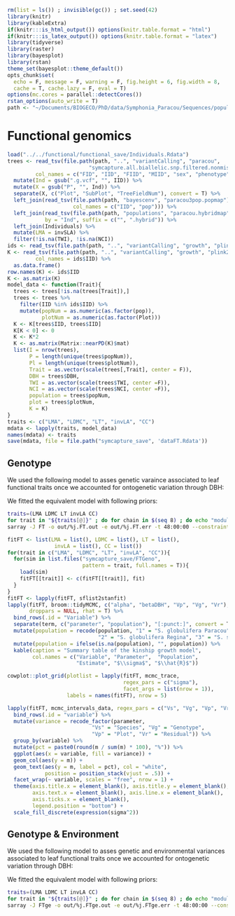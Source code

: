 ```r
rm(list = ls()) ; invisible(gc()) ; set.seed(42)
library(knitr)
library(kableExtra)
if(knitr:::is_html_output()) options(knitr.table.format = "html") 
if(knitr:::is_latex_output()) options(knitr.table.format = "latex") 
library(tidyverse)
library(raster)
library(bayesplot)
library(rstan)
theme_set(bayesplot::theme_default())
opts_chunk$set(
  echo = F, message = F, warning = F, fig.height = 6, fig.width = 8,
  cache = T, cache.lazy = F, eval = T)
options(mc.cores = parallel::detectCores())
rstan_options(auto_write = T)
path <- "~/Documents/BIOGECO/PhD/data/Symphonia_Paracou/Sequences/populationGenomics/"
```

# Functional genomics

```r
load("../../functional/functional_save/Individuals.Rdata")
trees <- read_tsv(file.path(path, "..", "variantCalling", "paracou",
                          "symcapture.all.biallelic.snp.filtered.nonmissing.paracou.fam"),
         col_names = c("FID", "IID", "FIID", "MIID", "sex", "phenotype")) %>% 
  mutate(Ind = gsub(".g.vcf", "", IID)) %>% 
  mutate(X = gsub("P", "", Ind)) %>% 
  separate(X, c("Plot", "SubPlot", "TreeFieldNum"), convert = T) %>% 
  left_join(read_tsv(file.path(path, "bayescenv", "paracou3pop.popmap"),
                     col_names = c("IID", "pop"))) %>% 
  left_join(read_tsv(file.path(path, "populations", "paracou.hybridmap")),
            by = "Ind", suffix = c("", ".hybrid")) %>% 
  left_join(Individuals) %>% 
  mutate(LMA = invSLA) %>% 
  filter(!is.na(TWI), !is.na(NCI))
ids <- read_tsv(file.path(path, "..", "variantCalling", "growth", "plink2.king.id"))
K <- read_tsv(file.path(path, "..", "variantCalling", "growth", "plink2.king"),
         col_names = ids$IID) %>% 
  as.data.frame()
row.names(K) <- ids$IID
K <- as.matrix(K)
model_data <- function(Trait){
  trees <- trees[!is.na(trees[Trait]),]
  trees <- trees %>% 
    filter(IID %in% ids$IID) %>% 
    mutate(popNum = as.numeric(as.factor(pop)),
           plotNum = as.numeric(as.factor(Plot)))
  K <- K[trees$IID, trees$IID]
  K[K < 0] <- 0
  K <- K*2
  K <- as.matrix(Matrix::nearPD(K)$mat)
  list(I = nrow(trees),
       P = length(unique(trees$popNum)),
       Pl = length(unique(trees$plotNum)),
       Trait = as.vector(scale(trees[,Trait], center = F)),
       DBH = trees$DBH,
       TWI = as.vector(scale(trees$TWI, center =F)),
       NCI = as.vector(scale(trees$NCI, center =F)),
       population = trees$popNum,
       plot = trees$plotNum,
       K = K)
}
traits <- c("LMA", "LDMC", "LT", "invLA", "CC")
mdata <- lapply(traits, model_data)
names(mdata) <- traits
save(mdata, file = file.path("symcapture_save", 'dataFT.Rdata')) 
```


## Genotype

We used the following model to asses genetic varaince associated to leaf functional traits once we accounted for ontogenetic variation through DBH:

\begin{equation} 
  Trait_{t,p,plot,i} \sim \mathcal{logN}(log(\alpha_{t,p}.a_{t,i}.\delta_{plot}.\frac{DBH_i}{{\beta_{DBH}}_{t,p} + DBH_i}), \sigma_3) \\
  a_{t,i} \sim \mathcal{MVlogN}(log(1), \sigma_2.K) \\
  \delta_{plot}\sim \mathcal {logN}(log(1),\sigma_3)
  (\#eq:ftgeno)
\end{equation} 

We fitted the equivalent model with following priors:

\begin{equation} 
  Trait_{t,p,plot,i} \sim \mathcal{logN}(log(\alpha_{t,p}.\hat{a_{t,i}}.\hat{\delta_{plot}}.\frac{DBH_i}{{\beta_{DBH}}_{t,p} + DBH_i}), \sigma_3) \\
  \hat{a_{t,i}} = e^{\sigma_2.A.\epsilon_{1,i}} \\
  \hat{\delta_{plot}} = e^{\sigma_3.\epsilon_{2,plot}} \\
  \epsilon_{1,i} \sim \mathcal N(0,1) \\
  \epsilon_{2,plot} \sim \mathcal N(0,1) \\
  ~ \\
  \beta_{DBH} \sim \mathcal{logN}(log(1),1) \\
  (\sigma_1,\sigma_2,\sigma_3) \sim \mathcal{N}_T^3(0,1) \\
  ~ \\
  V_P = Var(log(\alpha_{t,p})) \\
  V_G = \sigma_2^2 \\
  V_{DBH} = Var(log(\frac{DBH_i}{{\beta_{DBH}}_{t,p} + DBH_i})) \\
  V_{plot}= \sigma_3^2 \\
  V_R = \sigma_1^2
  (\#eq:ftgenostan)
\end{equation} 

```bash
traits=(LMA LDMC LT invLA CC)
for trait in "${traits[@]}" ; do for chain in $(seq 8) ; do echo "module purge ; module load compiler/gcc-7.2.0 ; module load system/R-3.5.3 ; R_LIBS_USER=\" \" Rscript FTGeno.R $chain $trait" ; done ; done > FTGeno.sh
sarray -J FT -o out/%j.FT.out -e out/%j.FT.err -t 48:00:00 --constraint=broadwell --cpus-per-task=1 --mail-type=BEGIN,END,FAIL FTGeno.sh
```

```r
fitFT <- list(LMA = list(), LDMC = list(), LT = list(),
               invLA = list(), CC = list())
for(trait in c("LMA", "LDMC", "LT", "invLA", "CC")){
  for(sim in list.files("symcapture_save/FTGeno", 
                        pattern = trait, full.names = T)){
    load(sim)
    fitFT[[trait]] <- c(fitFT[[trait]], fit)
  }
}
fitFT <- lapply(fitFT, sflist2stanfit)
lapply(fitFT, broom::tidyMCMC, c("alpha", "betaDBH", "Vp", "Vg", "Vr"), 
       droppars = NULL, rhat = T) %>% 
  bind_rows(.id = "Variable") %>% 
  separate(term, c("parameter", "population"), "[:punct:]", convert = T) %>% 
  mutate(population = recode(population, "1" = "S. globulifera Paracou",
                             "2" = "S. globulifera Regina", "3" = "S. sp1")) %>% 
  mutate(population = ifelse(is.na(population), "", population)) %>% 
  kable(caption = "Summary table of the kinship growth model",
        col.names = c("Variable", "Parameter",  "Population", 
                      "Estimate", "$\\sigma$", "$\\hat{R}$"))
```

```r
cowplot::plot_grid(plotlist = lapply(fitFT, mcmc_trace, 
                                     regex_pars = c("sigma"), 
                                     facet_args = list(nrow = 1)),
                   labels = names(fitFT), nrow = 5)
```

```r
lapply(fitFT, mcmc_intervals_data, regex_pars = c("Vs", "Vg", "Vp", "Vr")) %>% 
  bind_rows(.id = "variable") %>% 
  mutate(variance = recode_factor(parameter, 
                           "Vs" = "Species", "Vg" = "Genotype", 
                           "Vp" = "Plot", "Vr" = "Residual")) %>% 
  group_by(variable) %>%
  mutate(pct = paste0(round(m / sum(m) * 100), "%")) %>%
  ggplot(aes(x = variable, fill = variance)) +
  geom_col(aes(y = m)) +
  geom_text(aes(y = m, label = pct), col = "white", 
            position = position_stack(vjust = .5)) +
  facet_wrap(~ variable, scales = "free", nrow = 1) +
  theme(axis.title.x = element_blank(), axis.title.y = element_blank(),
        axis.text.x = element_blank(), axis.line.x = element_blank(), 
        axis.ticks.x = element_blank(),
        legend.position = "bottom") +
  scale_fill_discrete(expression(sigma^2))
```

## Genotype & Environment

We used the following model to asses genetic and environmental variances associated to leaf functional traits once we accounted for ontogenetic variation through DBH:

\begin{equation} 
  Trait_{t,p,plot,i} \sim \mathcal{logN}(log(\alpha_{t,p}.a_{t,i}.\delta_{plot}.\beta_1.TWI_i.\beta_2.NCI_i.\frac{DBH_i}{{\beta_{DBH}}_{t,p} + DBH_i}), \sigma_3) \\
  a_{t,i} \sim \mathcal{MVlogN}(log(1), \sigma_2.K) \\
  \delta_{plot}\sim \mathcal {logN}(log(1),\sigma_3)
  (\#eq:ftgenoenv)
\end{equation} 

We fitted the equivalent model with following priors:

\begin{equation} 
  Trait_{t,p,plot,i} \sim \mathcal{logN}(log(\alpha_{t,p}.\hat{a_{t,i}}.\hat{\delta_{plot}}.\beta_1.TWI_i.\beta_2.NCI_i.\frac{DBH_i}{{\beta_{DBH}}_{t,p} + DBH_i}), \sigma_3) \\
  \hat{a_{t,i}} = e^{\sigma_2.A.\epsilon_{1,i}} \\
  \hat{\delta_{plot}} = e^{\sigma_3.\epsilon_{2,plot}} \\
  \epsilon_{1,i} \sim \mathcal N(0,1) \\
  \epsilon_{2,plot} \sim \mathcal N(0,1) \\
  ~ \\
  \beta_{DBH} \sim \mathcal{logN}(log(1),1) \\
  (\beta_1,\beta_2) \sim \mathcal{N}^2(0,1) \\
  (\sigma_1,\sigma_2,\sigma_3) \sim \mathcal{N}_T^3(0,1) \\
  ~ \\
  V_P = Var(log(\alpha_{t,p})) \\
  V_G = \sigma_2^2 \\
  V_{DBH} = Var(log(\frac{DBH_i}{{\beta_{DBH}}_{t,p} + DBH_i})) \\
  V_{TWI} = Var(log(\beta_1.TWI_i)) \\
  V_{NCI} = Var(log(\beta_2.NCI_i)) \\
  V_{plot}= \sigma_3^2 \\
  V_R = \sigma_1^2
  (\#eq:ftgenoenvstan)
\end{equation} 

```bash
traits=(LMA LDMC LT invLA CC)
for trait in "${traits[@]}" ; do for chain in $(seq 8) ; do echo "module purge ; module load compiler/gcc-7.2.0 ; module load system/R-3.5.3 ; R_LIBS_USER=\" \" Rscript FTGenoEnv.R $chain $trait" ; done ; done > FTGenoEnv.sh
sarray -J FTge -o out/%j.FTge.out -e out/%j.FTge.err -t 48:00:00 --constraint=broadwell --cpus-per-task=1 --mail-type=BEGIN,END,FAIL FTGenoEnv.sh
```

